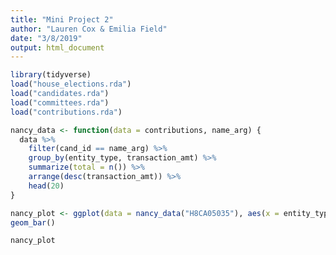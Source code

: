 ```yaml
---
title: "Mini Project 2"
author: "Lauren Cox & Emilia Field"
date: "3/8/2019"
output: html_document
---
```


```r
library(tidyverse)
load("house_elections.rda")
load("candidates.rda")
load("committees.rda")
load("contributions.rda")
```

```r
nancy_data <- function(data = contributions, name_arg) {
  data %>%
    filter(cand_id == name_arg) %>%
    group_by(entity_type, transaction_amt) %>%
    summarize(total = n()) %>%
    arrange(desc(transaction_amt)) %>%
    head(20)
}

```

```r
nancy_plot <- ggplot(data = nancy_data("H8CA05035"), aes(x = entity_type, y = transaction_amt)) +
geom_bar()

nancy_plot
```

